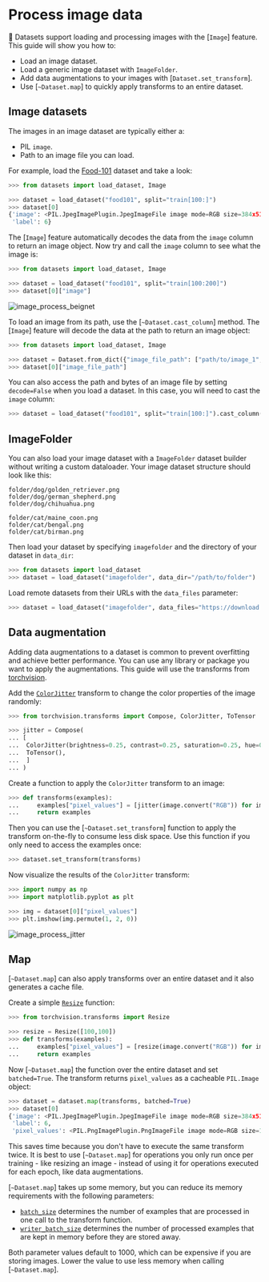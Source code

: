 # Process image data

🤗 Datasets support loading and processing images with the [`Image`] feature. This guide will show you how to:

- Load an image dataset.
- Load a generic image dataset with `ImageFolder`.
- Add data augmentations to your images with [`Dataset.set_transform`].
- Use [`~Dataset.map`] to quickly apply transforms to an entire dataset.

## Image datasets

The images in an image dataset are typically either a:

- PIL `image`.
- Path to an image file you can load. 

For example, load the [Food-101](https://huggingface.co/datasets/food101) dataset and take a look:

```py
>>> from datasets import load_dataset, Image

>>> dataset = load_dataset("food101", split="train[100:]")
>>> dataset[0]
{'image': <PIL.JpegImagePlugin.JpegImageFile image mode=RGB size=384x512 at 0x7FC45AB5C590>,
 'label': 6}
```

The [`Image`] feature automatically decodes the data from the `image` column to return an image object. Now try and call the `image` column to see what the image is:

```py
>>> from datasets import load_dataset, Image

>>> dataset = load_dataset("food101", split="train[100:200]")
>>> dataset[0]["image"]
```

![image_process_beignet](https://huggingface.co/datasets/huggingface/documentation-images/resolve/main/image_process_beignet.png)


To load an image from its path, use the [`~Dataset.cast_column`] method. The [`Image`] feature will decode the data at the path to return an image object:

```py
>>> from datasets import load_dataset, Image

>>> dataset = Dataset.from_dict({"image_file_path": ["path/to/image_1", "path/to/image_2", ..., "path/to/image_n"]}).cast_column("image_file_path", Image())
>>> dataset[0]["image_file_path"]
```

You can also access the path and bytes of an image file by setting `decode=False` when you load a dataset. In this case, you will need to cast the `image` column:

```py
>>> dataset = load_dataset("food101", split="train[100:]").cast_column('image', Image(decode=False))
```

## ImageFolder

You can also load your image dataset with a `ImageFolder` dataset builder without writing a custom dataloader. Your image dataset structure should look like this:

```
folder/dog/golden_retriever.png
folder/dog/german_shepherd.png
folder/dog/chihuahua.png

folder/cat/maine_coon.png
folder/cat/bengal.png
folder/cat/birman.png
```

Then load your dataset by specifying `imagefolder` and the directory of your dataset in `data_dir`:

```py
>>> from datasets import load_dataset
>>> dataset = load_dataset("imagefolder", data_dir="/path/to/folder")
```

Load remote datasets from their URLs with the `data_files` parameter:

```py
>>> dataset = load_dataset("imagefolder", data_files="https://download.microsoft.com/download/3/E/1/3E1C3F21-ECDB-4869-8368-6DEBA77B919F/kagglecatsanddogs_3367a.zip", split="train")
```

## Data augmentation

Adding data augmentations to a dataset is common to prevent overfitting and achieve better performance. You can use any library or package you want to apply the augmentations. This guide will use the transforms from [torchvision](https://pytorch.org/vision/stable/transforms.html).

Add the [`ColorJitter`](https://pytorch.org/vision/stable/transforms.html#torchvision.transforms.ColorJitter) transform to change the color properties of the image randomly:

```py
>>> from torchvision.transforms import Compose, ColorJitter, ToTensor

>>> jitter = Compose(
... [
...  ColorJitter(brightness=0.25, contrast=0.25, saturation=0.25, hue=0.7),
...  ToTensor(),
...  ]
... )
```

Create a function to apply the `ColorJitter` transform to an image:

```py
>>> def transforms(examples):
...     examples["pixel_values"] = [jitter(image.convert("RGB")) for image in examples["image"]]
...     return examples
```

Then you can use the [`~Dataset.set_transform`] function to apply the transform on-the-fly to consume less disk space. Use this function if you only need to access the examples once:

```py
>>> dataset.set_transform(transforms)
```

Now visualize the results of the `ColorJitter` transform:

```py
>>> import numpy as np
>>> import matplotlib.pyplot as plt

>>> img = dataset[0]["pixel_values"]
>>> plt.imshow(img.permute(1, 2, 0))
```

![image_process_jitter](https://huggingface.co/datasets/huggingface/documentation-images/resolve/main/image_process_jitter.png)

## Map

[`~Dataset.map`] can also apply transforms over an entire dataset and it also generates a cache file.

Create a simple [`Resize`](https://pytorch.org/vision/stable/generated/torchvision.transforms.Resize.html) function:

```py
>>> from torchvision.transforms import Resize

>>> resize = Resize([100,100])
>>> def transforms(examples):
...     examples["pixel_values"] = [resize(image.convert("RGB")) for image in examples["image"]]
...     return examples
```

Now [`~Dataset.map`] the function over the entire dataset and set `batched=True`. The transform returns `pixel_values` as a cacheable `PIL.Image` object:

```py
>>> dataset = dataset.map(transforms, batched=True)
>>> dataset[0]
{'image': <PIL.JpegImagePlugin.JpegImageFile image mode=RGB size=384x512 at 0x7F058237BCD0>,
 'label': 6,
 'pixel_values': <PIL.PngImagePlugin.PngImageFile image mode=RGB size=100x100 at 0x7F058237BB10>}
```

This saves time because you don't have to execute the same transform twice. It is best to use [`~Dataset.map`] for operations you only run once per training - like resizing an image - instead of using it for operations executed for each epoch, like data augmentations.

[`~Dataset.map`] takes up some memory, but you can reduce its memory requirements with the following parameters:

- [`batch_size`](./package_reference/main_classes#datasets.DatasetDict.map.batch_size) determines the number of examples that are processed in one call to the transform function.
- [`writer_batch_size`](./package_reference/main_classes#datasets.DatasetDict.map.writer_batch_size) determines the number of processed examples that are kept in memory before they are stored away.

Both parameter values default to 1000, which can be expensive if you are storing images. Lower the value to use less memory when calling [`~Dataset.map`].